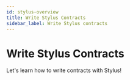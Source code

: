 ```yaml
---
id: stylus-overview
title: Write Stylus Contracts
sidebar_label: Write Stylus contracts
---
```



# Write Stylus Contracts

Let's learn how to write contracts with Stylus!

<div
  style={{
    display: 'grid',
    gridTemplateColumns: 'repeat(auto-fit, minmax(300px, 1fr))',
    gap: '20px',
  }}
>
  <Card
    title="A gentle introduction"
    description="Start with the basics of Stylus contracts."
    href="https://docs.arbitrum.io/stylus/stylus-gentle-introduction"
  />
  <Card
    title="Quickstart (Rust)"
    description="Get started quickly with Rust."
    href="https://docs.arbitrum.io/stylus/quickstart"
  />
  <Card
    title="Testnet"
    description="Explore the testnet environment."
    href="https://docs.arbitrum.io/stylus/reference/testnet-information"
  />
  <Card
    title="Stylus by example"
    description="Learn Stylus through examples."
    href="https://stylus-by-example.org"
  />
  <Card
    title="Stylus Rust SDK"
    description="Dive into the Stylus Rust SDK."
    href="https://docs.arbitrum.io/stylus/reference/rust-sdk-guide"
  />
  <Card
    title="Gas, ink and caching"
    description="Learn about gas, ink, and caching strategies."
    href="https://docs.arbitrum.io/stylus/concepts/stylus-gas"
  />
  <Card
    title="CLI tools (cargo-stylus)"
    description="Master the CLI tools for Stylus."
    href="/stylus/cli-tools-overview"
  />
  <Card
    title="Run a Stylus dev node"
    description="Set up and run a development node."
    href="https://docs.arbitrum.io/run-arbitrum-node/run-local-dev-node"
  />
  <Card
    title="Other supported languages"
    description="Explore other languages supported by Stylus."
    href="https://docs.arbitrum.io/stylus/reference/stylus-sdk"
  />
  <Card
    title="Troubleshooting"
    description="Find solutions to common issues."
    href="https://docs.arbitrum.io/stylus/troubleshooting-building-stylus"
  />
  <Card
    title="Source code repository"
    description="Check out the source code."
    href="https://github.com/OffchainLabs/stylus"
  />
  <Card
    title="Public preview"
    description="View the public preview of Stylus."
    href="https://docs.arbitrum.io/stylus/concepts/public-preview-expectations"
  />
</div>
